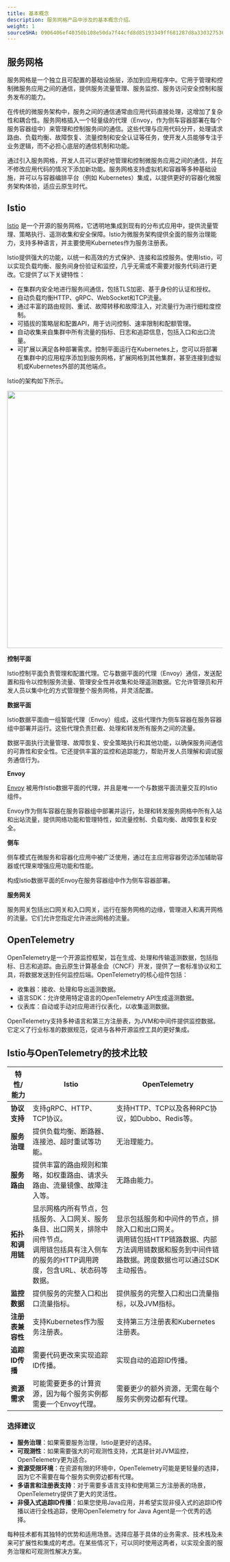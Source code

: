 ```yaml
---
title: 基本概念
description: 服务网格产品中涉及的基本概念介绍。
weight: 1
sourceSHA: 0906406ef40350b108e50da7f44cfd8d85193349ff681287d8a3303275363bd1
---
```


## 服务网格

服务网格是一个独立且可配置的基础设施层，添加到应用程序中。它用于管理和控制微服务应用之间的通信，提供服务流量管理、服务监控、服务访问安全控制和服务发布的能力。

在传统的微服务架构中，服务之间的通信通常由应用代码直接处理，这增加了复杂性和耦合性。服务网格插入一个轻量级的代理（Envoy，作为侧车容器部署在每个服务容器组中）来管理和控制服务间的通信。这些代理与应用代码分开，处理请求路由、负载均衡、故障恢复、流量控制和安全认证等任务，使开发人员能够专注于业务逻辑，而不必担心底层的通信机制和功能。

通过引入服务网格，开发人员可以更好地管理和控制微服务应用之间的通信，并在不修改应用代码的情况下添加新功能。服务网格支持虚拟机和容器等多种基础设施，并可以与容器编排平台（例如 Kubernetes）集成，以提供更好的容器化微服务架构体验，适应云原生时代。

## Istio

[Istio](https://istio.io/latest/about/service-mesh/) 是一个开源的服务网格，它透明地集成到现有的分布式应用中，提供流量管理、策略执行、遥测收集和安全保障。Istio为微服务架构提供全面的服务治理能力，支持多种语言，并主要使用Kubernetes作为服务注册表。

Istio提供强大的功能，以统一和高效的方式保护、连接和监控服务。使用Istio，可以实现负载均衡、服务间身份验证和监控，几乎无需或不需要对服务代码进行更改。它提供了以下关键特性：

- 在集群内安全地进行服务间通信，包括TLS加密、基于身份的认证和授权。
- 自动负载均衡HTTP、gRPC、WebSocket和TCP流量。
- 通过丰富的路由规则、重试、故障转移和故障注入，对流量行为进行细粒度控制。
- 可插拔的策略层和配置API，用于访问控制、速率限制和配额管理。
- 自动收集来自集群中所有流量的指标、日志和追踪信息，包括入口和出口流量。
- 可扩展以满足各种部署需求。控制平面运行在Kubernetes上，您可以将部署在集群中的应用程序添加到服务网格，扩展网格到其他集群，甚至连接到虚拟机或Kubernetes外部的其他端点。

Istio的架构如下所示。

<img src="/zh/33servicemesh.svg" width="600" />

**控制平面**

Istio控制平面负责管理和配置代理。它与数据平面的代理（Envoy）通信，发送配置和指令以控制服务流量、管理安全性并收集和处理遥测数据。它允许管理员和开发人员以集中化的方式管理整个服务网格，并灵活配置。

**数据平面**

Istio数据平面由一组智能代理（Envoy）组成，这些代理作为侧车容器在服务容器组中部署并运行。这些代理负责拦截、处理和转发所有服务之间的流量。

数据平面执行流量管理、故障恢复、安全策略执行和其他功能，以确保服务间通信的可靠性和安全性。它还提供丰富的监控和追踪能力，帮助开发人员理解和调试服务通信行为。

**Envoy**

[Envoy](https://istio.io/latest/docs/ops/deployment/architecture/#envoy) 被用作Istio数据平面的代理，并且是唯一一个与数据平面流量交互的Istio组件。

Envoy作为侧车容器在服务容器组中部署并运行，处理和转发服务网格中所有入站和出站流量，提供网络功能和管理特性，如流量控制、负载均衡、故障恢复和安全。

**侧车**

侧车模式在微服务和容器化应用中被广泛使用，通过在主应用容器旁边添加辅助容器或代理来增强应用功能和性能。

构成Istio数据平面的Envoy在服务容器组中作为侧车容器部署。

**服务网关**

服务网关包括出口网关和入口网关，运行在服务网格的边缘，管理进入和离开网格的流量。它们允许您指定允许进出网格的流量。

## OpenTelemetry

OpenTelemetry是一个开源监控框架，旨在生成、处理和传输遥测数据，包括指标、日志和追踪。由云原生计算基金会（CNCF）开发，提供了一套标准协议和工具，将数据发送到任何监控后端。OpenTelemetry的核心组件包括：

- 收集器：接收、处理和导出遥测数据。
- 语言SDK：允许使用特定语言的OpenTelemetry API生成遥测数据。
- 仪表库：自动或手动对应用进行仪表化，以收集遥测数据。

OpenTelemetry支持多种语言和第三方注册表，为JVM和中间件提供监控数据。它定义了行业标准的数据规范，促进与各种开源监控工具的更好集成。

## Istio与OpenTelemetry的技术比较

| 特性/能力                   | Istio                                                                                                                                                                                                                                                         | OpenTelemetry                                                                                                                                                                                                                                                     |
| ---------------------------- | -------------------------------------------------------------------------------------------------------------------------------------------------------------------------------------------------------------------------------------------------------------- | --------------------------------------------------------------------------------------------------------------------------------------------------------------------------------------------------------------------------------------------------------------- |
| **协议支持**                 | 支持gRPC、HTTP、TCP协议。                                                                                                                                                                                                                                      | 支持HTTP、TCP以及各种RPC协议，如Dubbo、Redis等。                                                                                                                                                                                                             |
| **服务治理**                 | 提供负载均衡、断路器、连接池、超时重试等功能。                                                                                                                                                                                                                     | 无治理能力。                                                                                                                                                                                                                                                      |
| **服务路由**                 | 提供丰富的路由规则和策略，如权重路由、请求头路由、流量镜像、故障注入等。                                                                                                                                                                                        | 无路由能力。                                                                                                                                                                                                                                                     |
| **拓扑和调用链**             | 显示网格内所有节点，包括服务、入口网关、服务条目、出口网关，排除中间件节点。<br />调用链包括具有注入侧车的服务的HTTP调用跨度，包含URL、状态码等数据。                                                                                                                         | 显示包括服务和中间件的节点，排除入口和出口网关。<br />调用链包括HTTP链路数据、内部方法调用链数据和服务到中间件链路数据。跨度数据也可以通过SDK主动报告。                                                                                                          |
| **监控数据**                 | 提供服务的完整入口和出口流量指标。                                                                                                                                                                                                                                | 提供服务的完整入口和出口流量指标，以及JVM指标。                                                                                                                                                                                                                 |
| **注册表兼容性**             | 支持Kubernetes作为服务注册表。                                                                                                                                                                                                                                | 支持第三方注册表和Kubernetes注册表。                                                                                                                                                                                                                          |
| **追踪ID传播**               | 需要代码更改来实现追踪ID传播。                                                                                                                                                                                                                                  | 实现自动的追踪ID传播。                                                                                                                                                                                                                                           |
| **资源需求**                 | 可能需要更多的计算资源，因为每个服务实例都需要一个Envoy代理。                                                                                                                                                                                                   | 需要更少的额外资源，无需在每个服务实例旁边都有代理。                                                                                                                                                                                                          |

### 选择建议

- **服务治理**：如果需要服务治理，Istio是更好的选择。
- **可观测性**：如果需要强大的可观测性支持，尤其是针对JVM监控，OpenTelemetry更为适合。
- **资源受限环境**：在资源有限的环境中，OpenTelemetry可能是更轻量的选择，因为它不需要在每个服务实例旁边都有代理。
- **多语言和注册表支持**：对于需要多语言支持和使用第三方注册表的场景，OpenTelemetry提供了更大的灵活性。
- **非侵入式追踪ID传播**：如果您使用Java应用，并希望实现非侵入式的追踪ID传播以进行全栈追踪，使用OpenTelemetry for Java Agent是一个优秀的选择。

每种技术都有其独特的优势和适用场景。选择应基于具体的业务需求、技术栈及未来可扩展性和集成的考虑。在某些情况下，可以同时使用这两者，以实现全面的服务治理和可观测性解决方案。

